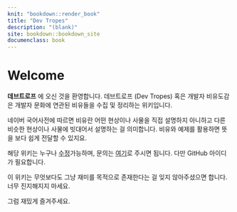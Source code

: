 ```yaml
---
knit: "bookdown::render_book"
title: "Dev Tropes"
description: "(blank)"
site: bookdown::bookdown_site
documenclass: book
---
```


# Welcome {-}

__데브트로프__ 에 오신 것을 환영합니다. 데브트로프 (Dev Tropes) 혹은 개발자 비유도감은 개발자 문화에 연관된 비유들을 수집 및 정리하는 위키입니다.

네이버 국어사전에 따르면 비유란 어떤 현상이나 사물을 직접 설명하지 아니하고 다른 비슷한 현상이나 사물에 빗대어서 설명하는 걸 의미합니다. 비유와 예제를 활용하면 뜻을 보다 쉽게 전달할 수 있지요.

해당 위키는 누구나 [수정](https://github.com/zedoul/devtropes/edit/master/index.Rmd)가능하며, 문의는 [여기](https://github.com/zedoul/devtropes/issues/new)로 주시면 됩니다. 다만 GitHub 아이디가 필요합니다.

이 위키는 무엇보다도 그냥 재미를 목적으로 존재한다는 걸 잊지 않아주셨으면 합니다. 너무 진지해지지 마세요.

그럼 재밌게 즐겨주세요.